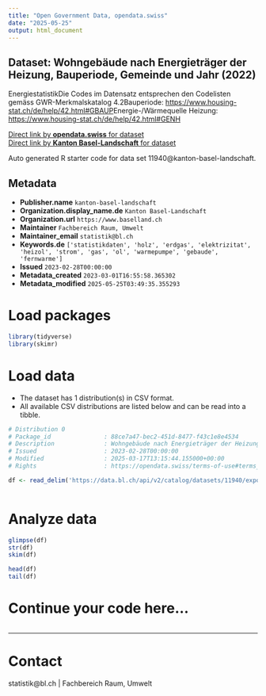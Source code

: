 ```yaml
---
title: "Open Government Data, opendata.swiss"
date: "2025-05-25"
output: html_document
---
```


## Dataset: Wohngebäude nach Energieträger der Heizung, Bauperiode, Gemeinde und Jahr (2022)

EnergiestatistikDie Codes im Datensatz entsprechen den Codelisten gemäss GWR-Merkmalskatalog 4.2Bauperiode: [https://www.housing-stat.ch/de/help/42.html#GBAUP](https://www.housing-stat.ch/de/help/42.html#GBAUP)Energie-/Wärmequelle Heizung: [https://www.housing-stat.ch/de/help/42.html#GENH](https://www.housing-stat.ch/de/help/42.html#GENH)

[Direct link by **opendata.swiss** for dataset](https://opendata.swiss/de/dataset/wohngebaude-nach-energietrager-der-heizung-bauperiode-gemeinde-und-jahr-2020)<br>
[Direct link by **Kanton Basel-Landschaft** for dataset](https://data.bl.ch/explore/dataset/11940/)

Auto generated R starter code for data set 11940@kanton-basel-landschaft.

## Metadata

- **Publisher.name** `kanton-basel-landschaft`
- **Organization.display_name.de** `Kanton Basel-Landschaft`
- **Organization.url** `https://www.baselland.ch`
- **Maintainer** `Fachbereich Raum, Umwelt`
- **Maintainer_email** `statistik@bl.ch`
- **Keywords.de** `['statistikdaten', 'holz', 'erdgas', 'elektrizitat', 'heizol', 'strom', 'gas', 'ol', 'warmepumpe', 'gebaude', 'fernwarme']`
- **Issued** `2023-02-28T00:00:00`
- **Metadata_created** `2023-03-01T16:55:58.365302`
- **Metadata_modified** `2025-05-25T03:49:35.355293`


# Load packages

```r

library(tidyverse)
library(skimr)

```

# Load data

-   The dataset has 1 distribution(s) in CSV format.
-   All available CSV distributions are listed below and can be read into a tibble.

```r

# Distribution 0
# Package_id               : 88ce7a47-bec2-451d-8477-f43c1e8e4534
# Description              : Wohngebäude nach Energieträger der Heizung, Bauperiode, Gemeinde und Jahr (2022) (csv)
# Issued                   : 2023-02-28T00:00:00
# Modified                 : 2025-03-17T13:15:44.155000+00:00
# Rights                   : https://opendata.swiss/terms-of-use#terms_by

df <- read_delim('https://data.bl.ch/api/v2/catalog/datasets/11940/exports/csv?use_labels=true')



```

# Analyze data

```r

glimpse(df)
str(df)
skim(df)

head(df)
tail(df)

```

# Continue your code here...

```r

```

------------------------------------------------------------------------

# Contact

statistik@bl.ch | Fachbereich Raum, Umwelt
